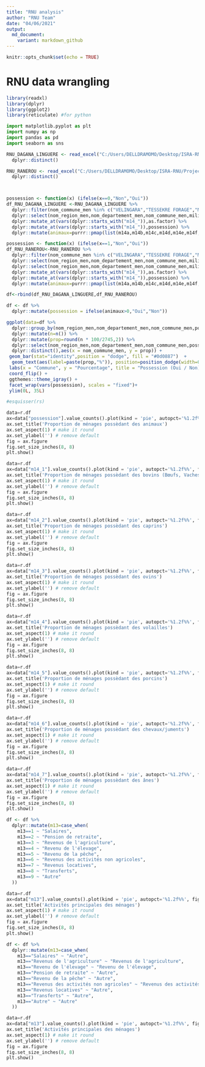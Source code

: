 ```yaml
---
title: "RNU analysis"
author: "RNU Team"
date: "04/06/2021"
output:
  md_document:
    variant: markdown_github
---
```


```r
knitr::opts_chunk$set(echo = TRUE)
```

# RNU data wrangling

```r
library(readxl)
library(dplyr)
library(ggplot2)
library(reticulate) #for python
```



```python
import matplotlib.pyplot as plt
import numpy as np
import pandas as pd 
import seaborn as sns
```

```r

RNU_DAGANA_LINGUERE <- read_excel("C:/Users/DELLDRAMOMO/Desktop/ISRA-RNU/Project datasets/data/RNU datasets/Donnee_etude_inclusion_populations_pastorales_dept_DAGANA-LINGUERE.xlsx") %>% 
  dplyr::distinct()

RNU_RANEROU <- read_excel("C:/Users/DELLDRAMOMO/Desktop/ISRA-RNU/Project datasets/data/RNU datasets/Donnee_etude_inclusion_populations_pastorales_dept_RANEROU.xlsx")%>% 
  dplyr::distinct()



possession <- function(x) (ifelse(x==0,"Non","Oui"))
df_RNU_DAGANA_LINGUERE <-RNU_DAGANA_LINGUERE %>% 
  dplyr::filter(nom_commune_men %in% c("VELINGARA","TESSEKRE FORAGE","MBANE","THIEL")) %>% 
  dplyr::select(nom_region_men,nom_departement_men,nom_commune_men,milieu_de_residence,m13,dplyr::starts_with("m14")) %>% 
  dplyr::mutate_at(vars(dplyr::starts_with("m14_")),as.factor) %>% 
  dplyr::mutate_at(vars(dplyr::starts_with("m14_")),possession) %>% 
  dplyr::mutate(animaux=purrr::pmap(list(m14a,m14b,m14c,m14d,m14e,m14f,m14g,m14h),sum,na.rm=T))

possession <- function(x) (ifelse(x==1,"Non","Oui"))
df_RNU_RANEROU<-RNU_RANEROU %>% 
  dplyr::filter(nom_commune_men %in% c("VELINGARA","TESSEKRE FORAGE","MBANE","THIEL")) %>% 
  dplyr::select(nom_region_men,nom_departement_men,nom_commune_men,milieu_de_residence,m13,dplyr::starts_with("m14")) %>% 
  dplyr::select(nom_region_men,nom_departement_men,nom_commune_men,milieu_de_residence,m13,dplyr::starts_with("m14")) %>% 
  dplyr::mutate_at(vars(dplyr::starts_with("m14_")),as.factor) %>% 
  dplyr::mutate_at(vars(dplyr::starts_with("m14_")),possession) %>% 
  dplyr::mutate(animaux=purrr::pmap(list(m14a,m14b,m14c,m14d,m14e,m14f,m14g,m14h),sum,na.rm=T))

df<-rbind(df_RNU_DAGANA_LINGUERE,df_RNU_RANEROU)

df <- df %>% 
  dplyr::mutate(possession = ifelse(animaux>0,"Oui","Non"))

```

```r
ggplot(data=df %>% 
  dplyr::group_by(nom_region_men,nom_departement_men,nom_commune_men,possession) %>% 
  dplyr::mutate(n=n()) %>% 
  dplyr::mutate(prop=round(n * 100/2745,2)) %>% 
  dplyr::select(nom_region_men,nom_departement_men,nom_commune_men,possession,prop) %>%
  dplyr::distinct(),aes(x = nom_commune_men, y = prop)) +
 geom_bar(stat="identity",position = "dodge", fill = "#0d0887")  +
  geom_text(aes(label=paste(prop,"%")), position=position_dodge(width=0.9), hjust=-0.25) +
 labs(x = "Commune", y = "Pourcentage", title = "Possession (Oui / Non) des animaux dans le RNU") +
 coord_flip() +
 ggthemes::theme_igray() +
 facet_wrap(vars(possession), scales = "fixed")+
 ylim(0L, 35L)

#esquisser(rs)
```


```python
data=r.df
ax=data["possession"].value_counts().plot(kind = 'pie', autopct='%1.2f%%', figsize=(10, 10))
ax.set_title('Proportion de ménages possèdant des animaux')
ax.set_aspect(1) # make it round 
ax.set_ylabel('') # remove default 
fig = ax.figure 
fig.set_size_inches(8, 8)
plt.show()
```

```python
data=r.df
ax=data["m14_1"].value_counts().plot(kind = 'pie', autopct='%1.2f%%', figsize=(10, 10))
ax.set_title('Proportion de ménages possèdant des bovins (Bœufs, Vaches)')
ax.set_aspect(1) # make it round 
ax.set_ylabel('') # remove default 
fig = ax.figure 
fig.set_size_inches(8, 8)
plt.show()
```

```python
data=r.df
ax=data["m14_2"].value_counts().plot(kind = 'pie', autopct='%1.2f%%', figsize=(10, 10))
ax.set_title('Proportion de ménages possèdant des caprins')
ax.set_aspect(1) # make it round 
ax.set_ylabel('') # remove default 
fig = ax.figure 
fig.set_size_inches(8, 8)
plt.show()
```

```python
data=r.df
ax=data["m14_3"].value_counts().plot(kind = 'pie', autopct='%1.2f%%', figsize=(10, 10))
ax.set_title('Proportion de ménages possèdant des ovins')
ax.set_aspect(1) # make it round 
ax.set_ylabel('') # remove default 
fig = ax.figure 
fig.set_size_inches(8, 8)
plt.show()
```


```python
data=r.df
ax=data["m14_4"].value_counts().plot(kind = 'pie', autopct='%1.2f%%', figsize=(10, 10))
ax.set_title('Proportion de ménages possèdant des volailles')
ax.set_aspect(1) # make it round 
ax.set_ylabel('') # remove default 
fig = ax.figure 
fig.set_size_inches(8, 8)
plt.show()
```

```python
data=r.df
ax=data["m14_5"].value_counts().plot(kind = 'pie', autopct='%1.2f%%', figsize=(10, 10))
ax.set_title('Proportion de ménages possèdant des porcins')
ax.set_aspect(1) # make it round 
ax.set_ylabel('') # remove default 
fig = ax.figure 
fig.set_size_inches(8, 8)
plt.show()
```

```python
data=r.df
ax=data["m14_6"].value_counts().plot(kind = 'pie', autopct='%1.2f%%', figsize=(10, 10))
ax.set_title('Proportion de ménages possèdant des chevaux/juments')
ax.set_aspect(1) # make it round 
ax.set_ylabel('') # remove default 
fig = ax.figure 
fig.set_size_inches(8, 8)
plt.show()
```

```python
data=r.df
ax=data["m14_7"].value_counts().plot(kind = 'pie', autopct='%1.2f%%', figsize=(10, 10))
ax.set_title('Proportion de ménages possèdant des ânes')
ax.set_aspect(1) # make it round 
ax.set_ylabel('') # remove default 
fig = ax.figure 
fig.set_size_inches(8, 8)
plt.show()
```


```r
df <- df %>% 
  dplyr::mutate(m13=case_when(
    m13==1 ~ "Salaires",
    m13==2 ~ "Pension de retraite",
    m13==3 ~ "Revenus de l'agriculture",
    m13==4 ~ "Revenu de l'élevage",
    m13==5 ~ "Revenu de la pêche",
    m13==6 ~ "Revenus des activités non agricoles",
    m13==7 ~ "Revenus locatives",
    m13==8 ~ "Transferts",
    m13==9 ~ "Autre"
  ))
```

```python
data=r.df
ax=data["m13"].value_counts().plot(kind = 'pie', autopct='%1.2f%%', figsize=(10, 10))
ax.set_title('Activités principales des ménages')
ax.set_aspect(1) # make it round 
ax.set_ylabel('') # remove default 
fig = ax.figure 
fig.set_size_inches(8, 8)
plt.show()
```

```r
df <- df %>% 
  dplyr::mutate(m13=case_when(
    m13=="Salaires" ~ "Autre",
    m13=="Revenus de l'agriculture" ~ "Revenus de l'agriculture",
    m13=="Revenu de l'élevage" ~ "Revenu de l'élevage",
    m13=="Pension de retraite" ~ "Autre",
    m13=="Revenu de la pêche" ~ "Autre",
    m13=="Revenus des activités non agricoles" ~ "Revenus des activités non agricoles",
    m13=="Revenus locatives" ~ "Autre",
    m13=="Transferts" ~ "Autre",
    m13=="Autre" ~ "Autre"
  ))
```

```python
data=r.df
ax=data["m13"].value_counts().plot(kind = 'pie', autopct='%1.2f%%', figsize=(10, 10))
ax.set_title('Activités principales des ménages')
ax.set_aspect(1) # make it round 
ax.set_ylabel('') # remove default 
fig = ax.figure 
fig.set_size_inches(8, 8)
plt.show()
```

